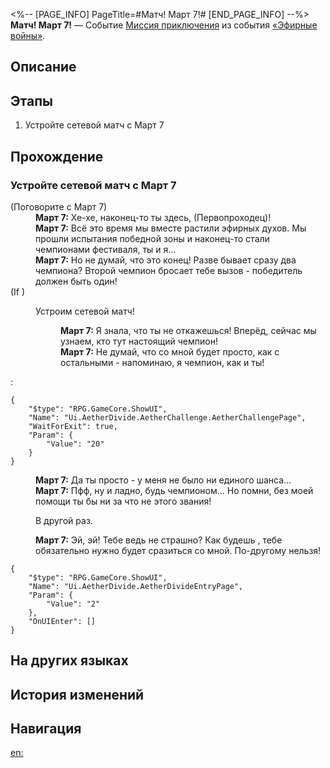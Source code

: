 <%-- [PAGE_INFO]
PageTitle=#Матч! Март 7!#
[END_PAGE_INFO] --%>
{{Дополнить|Диалоги.}}
{{Миссия Инфобокс
|id              = 8014140
|Название        = 
|Изображение     = Миссия Матч! Март 7!.png
|Тип             = Миссия приключения
|Событие         = «Эфирные войны»
|Глава           = 
|Условия         = 
* Завершена [[Миссия приключения]] «[[Матч! Цинцюэ!]]»
* Завершена [[Миссия приключения]] «[[Матч! Пеппи!]]»
* Завершена [[Миссия приключения]] «[[Матч! Сампо!]]»
* Завершена [[Миссия приключения]] «[[Матч! Броня!]]»
* Завершена [[Миссия приключения]] «[[Победа! Межзвёздный праздник!]]»
|Персонажи       = Март 7; Первопроходец
|СтартЛокация    = [[Ярило-VI]] — [[Старый испытательный полигон]]
|Мир             = Ярило-VI
|Предыдущая      = Победа! Межзвёздный праздник!
|Следующая       = 
|Награды         = 
}}
'''Матч! Март 7!''' — Событие [[Миссия приключения]] из события [[«Эфирные войны»]].

==Описание==
{{Описание|<!--официальное описание из Перекрёстка судеб-->}}

==Этапы==
# Устройте сетевой матч с Март 7

==Прохождение==
{{Дополнить}}
===Устройте сетевой матч с Март 7===
{{Описание миссии|тип=Миссия приключения|локация=Старый испытательный полигон|Основная игровая механика «Эфирных войн» - матчи. Бросьте вызов разным игрокам и покажите свою истинную силу!}}
{{Диалог Начало}}

;(Поговорите с Март 7)
:'''Март 7:''' Хе-хе, наконец-то ты здесь, (Первопроходец)!
:'''Март 7:''' Всё это время мы вместе растили эфирных духов. Мы прошли испытания победной зоны и наконец-то стали чемпионами фестиваля, ты и я...
:'''Март 7:''' Но не думай, что это конец! Разве бывает сразу два чемпиона? Второй чемпион бросает тебе вызов - победитель должен быть один!
;(If )
:{{Диалог|undefined}} Устроим сетевой матч!
::'''Март 7:''' Я знала, что ты не откажешься! Вперёд, сейчас мы узнаем, кто тут настоящий чемпион!
::'''Март 7:''' Не думай, что со мной будет просто, как с остальными - напоминаю, я чемпион, как и ты!
:<pre>{
	"$type": "RPG.GameCore.ShowUI",
	"Name": "Ui.AetherDivide.AetherChallenge.AetherChallengePage",
	"WaitForExit": true,
	"Param": {
		"Value": "20"
	}
}</pre>
:'''Март 7:''' Да ты просто {{MC|ж=безжалостная|м=безжалостный}} - у меня не было ни единого шанса...
:'''Март 7:''' Пфф, ну и ладно, будь чемпионом... Но помни, без моей помощи ты бы ни за что не {{MC|ж=добилась|м=добился}} этого звания!
:{{Диалог|Стрелка}} В другой раз.
:'''Март 7:''' Эй, эй! Тебе ведь не страшно? Как будешь {{MC|ж=готова|м=готов}}, тебе обязательно нужно будет сразиться со мной. По-другому нельзя!
<pre>{
	"$type": "RPG.GameCore.ShowUI",
	"Name": "Ui.AetherDivide.AetherDivideEntryPage",
	"Param": {
		"Value": "2"
	},
	"OnUIEnter": []
}</pre>
{{Диалог Конец}}

==На других языках==
{{На других языках
|en   = Hyperlink Match, March 7th!
|zhs  = 超链接对决！三月七
|zht  = 超連結對決！三月七
|ja   = ハイパーリンクバトル！三月なのか
|ko   = 하이퍼링크 대결! Mar. 7th
|es   = Enfrentamiento de hipervínculos: Siete de Marzo
|fr   = Combat hyperlink&nbsp;: March&nbsp;7th&nbsp;!
|ru   = Матч! Март 7!
|th   = ประลองไฮเปอร์ลิงก์กับ March 7th!
|vi   = Quyết Đấu Siêu Liên Kết! March 7th
|de   = Hyperlinkmatch, 7. März!
|id   = Duel Hyperlink, March 7th!
|pt   = Batalha de Hyperlink, 7 de Março!
}}

==История изменений==
{{История изменений|3.5}}

==Навигация==
{{Миссия приключения Навбокс|Глава }}

[[en:]]
